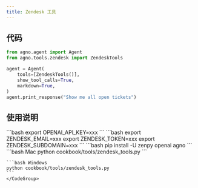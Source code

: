 ```yaml
---
title: Zendesk 工具
---
```

## 代码

```python cookbook/tools/zendesk_tools.py
from agno.agent import Agent
from agno.tools.zendesk import ZendeskTools

agent = Agent(
    tools=[ZendeskTools()],
    show_tool_calls=True,
    markdown=True,
)
agent.print_response("Show me all open tickets")
```

## 使用说明

<Steps>
  <Snippet file="create-venv-step.mdx" />

  <Step title="设置您的 API 密钥">
    ```bash
    export OPENAI_API_KEY=xxx
    ```
  </Step>

  <Step title="设置您的 Zendesk 凭据">
    ```bash
    export ZENDESK_EMAIL=xxx
    export ZENDESK_TOKEN=xxx
    export ZENDESK_SUBDOMAIN=xxx
    ```
  </Step>

  <Step title="安装库">
    ```bash
    pip install -U zenpy openai agno
    ```
  </Step>

  <Step title="运行智能体">
    <CodeGroup>
    ```bash Mac
    python cookbook/tools/zendesk_tools.py
    ```

    ```bash Windows
    python cookbook/tools/zendesk_tools.py
    ```
    </CodeGroup>
  </Step>
</Steps>